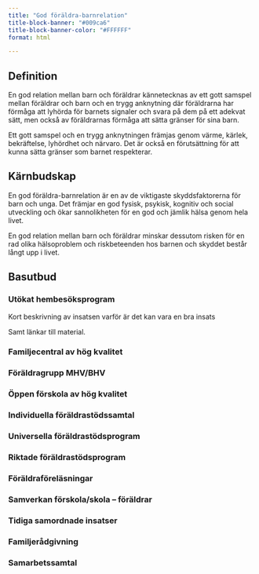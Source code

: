 ---
title: "God föräldra-barnrelation"
title-block-banner: "#009ca6"
title-block-banner-color: "#FFFFFF"
format: html

---

## Definition

En god relation mellan barn och föräldrar kännetecknas av ett gott samspel mellan föräldrar och barn och en trygg anknytning där föräldrarna har förmåga att lyhörda för barnets signaler och svara på dem på ett adekvat sätt, men också av föräldrarnas förmåga att sätta gränser för sina barn.  

Ett gott samspel och en trygg anknytningen främjas genom värme, kärlek, bekräftelse, lyhördhet och närvaro. Det är också en förutsättning för att kunna sätta gränser som barnet respekterar. 

## Kärnbudskap

En god föräldra-barnrelation är en av de viktigaste skyddsfaktorerna för barn och unga. Det främjar en god fysisk, psykisk, kognitiv och social utveckling och ökar sannolikheten för en god och jämlik hälsa genom hela livet. 

En god relation mellan barn och föräldrar minskar dessutom risken för en rad olika hälsoproblem och riskbeteenden hos barnen och skyddet består långt upp i livet.

## Basutbud

### Utökat hembesöksprogram 

Kort beskrivning av insatsen varför är det kan vara en bra insats

Samt länkar till material.

### Familjecentral av hög kvalitet 
### Föräldragrupp MHV/BHV
### Öppen förskola av hög kvalitet
### Individuella föräldrastödssamtal
### Universella föräldrastödsprogram 
### Riktade föräldrastödsprogram
### Föräldraföreläsningar
### Samverkan förskola/skola –  föräldrar
### Tidiga samordnade insatser
### Familjerådgivning
### Samarbetssamtal
